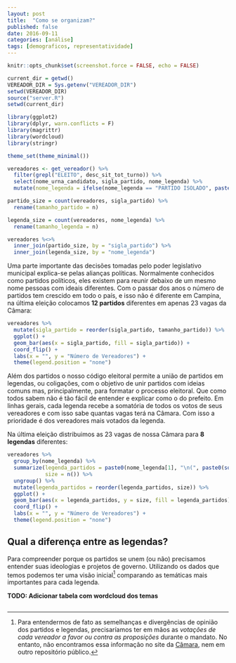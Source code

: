 ```yaml
---
layout: post
title:  "Como se organizam?"
published: false
date: 2016-09-11
categories: [análise]
tags: [demograficos, representatividade]
---
```


```r
knitr::opts_chunk$set(screenshot.force = FALSE, echo = FALSE)

current_dir = getwd()
VEREADOR_DIR = Sys.getenv("VEREADOR_DIR")
setwd(VEREADOR_DIR)
source("server.R")
setwd(current_dir) 

library(ggplot2)
library(dplyr, warn.conflicts = F)
library(magrittr)
library(wordcloud)
library(stringr)

theme_set(theme_minimal())

vereadores <- get_vereador() %>% 
  filter(grepl("ELEITO", desc_sit_tot_turno)) %>% 
  select(nome_urna_candidato, sigla_partido, nome_legenda) %>% 
  mutate(nome_legenda = ifelse(nome_legenda == "PARTIDO ISOLADO", paste0(nome_legenda, " - ", sigla_partido), nome_legenda))

partido_size = count(vereadores, sigla_partido) %>% 
  rename(tamanho_partido = n)

legenda_size = count(vereadores, nome_legenda) %>% 
  rename(tamanho_legenda = n)

vereadores %<>%
  inner_join(partido_size, by = "sigla_partido") %>% 
  inner_join(legenda_size, by = "nome_legenda")
```

Uma parte importante das decisões tomadas pelo poder legislativo municipal explica-se pelas alianças políticas. Normalmente conhecidos como partidos políticos, eles existem para reunir debaixo de um mesmo nome pessoas com ideais diferentes. Com o passar dos anos o número de partidos tem crescido em todo o país, e isso não é diferente em Campina, na última eleição colocamos **12 partidos** diferentes em apenas 23 vagas da Câmara:

```r
vereadores %>% 
  mutate(sigla_partido = reorder(sigla_partido, tamanho_partido)) %>% 
  ggplot() +
  geom_bar(aes(x = sigla_partido, fill = sigla_partido)) + 
  coord_flip() +
  labs(x = "", y = "Número de Vereadores") +
  theme(legend.position = "none")
```

Além dos partidos o nosso código eleitoral permite a união de partidos em legendas, ou coligações, com o objetivo de unir partidos com ideias comuns mas, principalmente, para formatar o processo eleitoral. Que como todos sabem não é tão fácil de entender e explicar como o do prefeito. Em linhas gerais, cada legenda recebe a somatória de todos os votos de seus vereadores e com isso sabe quantas vagas terá na Câmara. Com isso a prioridade é dos vereadores mais votados da legenda.

Na última eleição distribuimos as 23 vagas de nossa Cãmara para **8 legendas** diferentes:

```r
vereadores %>% 
  group_by(nome_legenda) %>% 
  summarize(legenda_partidos = paste0(nome_legenda[1], "\n(", paste0(sort(unique(sigla_partido)), collapse = ", "), ")"),
            size = n()) %>% 
  ungroup() %>% 
  mutate(legenda_partidos = reorder(legenda_partidos, size)) %>% 
  ggplot() +
  geom_bar(aes(x = legenda_partidos, y = size, fill = legenda_partidos), stat = "identity") +
  coord_flip() +
  labs(x = "", y = "Número de Vereadores") +
  theme(legend.position = "none")
```

## Qual a diferença entre as legendas?

Para compreender porque os partidos se unem (ou não) precisamos entender suas ideologias e projetos de governo. Utilizando os dados que temos podemos ter uma visão inicial[^footnote_dados_ideais] comparando as temáticas mais importantes para cada legenda.

**TODO: Adicionar tabela com wordcloud dos temas**

[^footnote_dados_ideais]: Para entendermos de fato as semelhanças e divergências de opinião dos partidos e legendas, precisaríamos ter em mãos as *votações de cada vereador a favor ou contra as proposições* durante o mandato. No entanto, não encontramos essa informação no site da [Cãmara](https://www.campinagrande.pb.leg.br/), nem em outro repositório público.

```r

```


